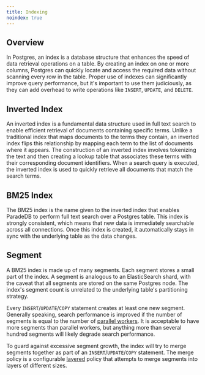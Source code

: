 ```yaml
---
title: Indexing
noindex: true
---
```


## Overview

In Postgres, an index is a database structure that enhances the speed of data retrieval operations on a table. By creating an index on one or more columns, Postgres can quickly locate and access the required data without scanning every row in the table.
Proper use of indexes can significantly improve query performance, but it's important to use them judiciously, as they can add overhead to write operations like `INSERT`, `UPDATE`, and `DELETE`.

## Inverted Index

An inverted index is a fundamental data structure used in full text search to enable efficient retrieval of documents
containing specific terms. Unlike a traditional index that maps documents to the terms they contain, an inverted index flips
this relationship by mapping each term to the list of documents where it appears. The construction of an inverted index involves
tokenizing the text and then creating a lookup table that associates these terms with their corresponding document identifiers.
When a search query is executed, the inverted index is used to quickly retrieve all documents that match the search terms.

## BM25 Index

The BM25 index is the name given to the inverted index that enables ParadeDB to perform full text search over a
Postgres table. This index is strongly consistent, which means that new data is immediately searchable across all connections.
Once this index is created, it automatically stays in sync with the underlying table as the data changes.

## Segment

A BM25 index is made up of many segments. Each segment stores a small part of the index. A segment is analogous to an ElasticSearch shard,
with the caveat that all segments are stored on the same Postgres node. The index's segment count is unrelated to the underlying table's
partitioning strategy.

Every `INSERT`/`UPDATE`/`COPY` statement creates at least one new segment. Generally speaking, search performance is improved if the number of segments is equal to the number of [parallel workers](/documentation/configuration/read-throughput).
It is acceptable to have more segments than parallel workers, but anything more than several hundred segments will likely degrade search performance.

To guard against excessive segment growth, the index will try to merge segments together as part of an `INSERT`/`UPDATE`/`COPY` statement.
The merge policy is a configurable [layered](/documentation/configuration/write-throughput) policy that attempts to merge segments into
layers of different sizes.
